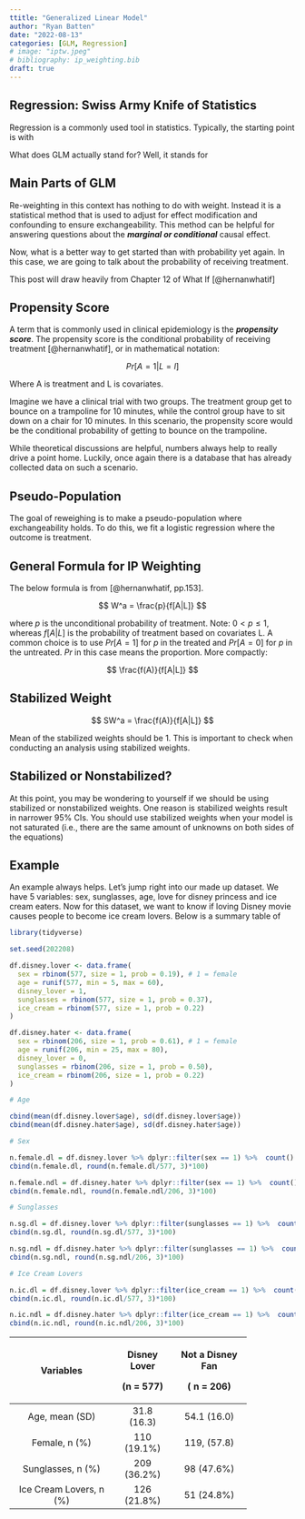 ```yaml
---
ttitle: "Generalized Linear Model"
author: "Ryan Batten"
date: "2022-08-13"
categories: [GLM, Regression]
# image: "iptw.jpeg"
# bibliography: ip_weighting.bib
draft: true
---
```


## Regression: Swiss Army Knife of Statistics

Regression is a commonly used tool in statistics. Typically, the starting point is with

What does GLM actually stand for? Well, it stands for

## Main Parts of GLM

Re-weighting in this context has nothing to do with weight. Instead it is a statistical method that is used to adjust for effect modification and confounding to ensure exchangeability. This method can be helpful for answering questions about the ***marginal or conditional*** causal effect.

Now, what is a better way to get started than with probability yet again. In this case, we are going to talk about the probability of receiving treatment.

::: callout-note
This post will draw heavily from Chapter 12 of What If [@hernanwhatif]
:::

## Propensity Score

A term that is commonly used in clinical epidemiology is the ***propensity score***. The propensity score is the conditional probability of receiving treatment [@hernanwhatif], or in mathematical notation:

$$
Pr[A = 1| L = l]
$$

Where A is treatment and L is covariates.

Imagine we have a clinical trial with two groups. The treatment group get to bounce on a trampoline for 10 minutes, while the control group have to sit down on a chair for 10 minutes. In this scenario, the propensity score would be the conditional probability of getting to bounce on the trampoline.

While theoretical discussions are helpful, numbers always help to really drive a point home. Luckily, once again there is a database that has already collected data on such a scenario.

## Pseudo-Population

The goal of reweighing is to make a pseudo-population where exchangeability holds. To do this, we fit a logistic regression where the outcome is treatment.

## General Formula for IP Weighting

The below formula is from [@hernanwhatif, pp.153].

$$
W^a = \frac{p}{f[A|L]}
$$

where $p$ is the unconditional probability of treatment. Note: $0< p \leq 1$, whereas $f[A|L]$ is the probability of treatment based on covariates L. A common choice is to use $Pr[A = 1]$ for $p$ in the treated and $Pr[A=0]$ for $p$ in the untreated. $Pr$ in this case means the proportion. More compactly:

$$
\frac{f(A)}{f[A|L]}
$$

## Stabilized Weight

$$
SW^a = \frac{f(A)}{f[A|L]}
$$

Mean of the stabilized weights should be 1. This is important to check when conducting an analysis using stabilized weights.

## Stabilized or Nonstabilized?

At this point, you may be wondering to yourself if we should be using stabilized or nonstabilized weights. One reason is stabilized weights result in narrower 95% CIs. You should use stabilized weights when your model is not saturated (i.e., there are the same amount of unknowns on both sides of the equations)

## Example

An example always helps. Let's jump right into our made up dataset. We have 5 variables: sex, sunglasses, age, love for disney princess and ice cream eaters. Now for this dataset, we want to know if loving Disney movie causes people to become ice cream lovers. Below is a summary table of

```r

library(tidyverse)

set.seed(202208)

df.disney.lover <- data.frame(
  sex = rbinom(577, size = 1, prob = 0.19), # 1 = female
  age = runif(577, min = 5, max = 60),
  disney_lover = 1,
  sunglasses = rbinom(577, size = 1, prob = 0.37),
  ice_cream = rbinom(577, size = 1, prob = 0.22)
)

df.disney.hater <- data.frame(
  sex = rbinom(206, size = 1, prob = 0.61), # 1 = female
  age = runif(206, min = 25, max = 80),
  disney_lover = 0,
  sunglasses = rbinom(206, size = 1, prob = 0.50),
  ice_cream = rbinom(206, size = 1, prob = 0.22)
)

# Age

cbind(mean(df.disney.lover$age), sd(df.disney.lover$age))
cbind(mean(df.disney.hater$age), sd(df.disney.hater$age))

# Sex

n.female.dl = df.disney.lover %>% dplyr::filter(sex == 1) %>%  count()
cbind(n.female.dl, round(n.female.dl/577, 3)*100)

n.female.ndl = df.disney.hater %>% dplyr::filter(sex == 1) %>%  count()
cbind(n.female.ndl, round(n.female.ndl/206, 3)*100)

# Sunglasses

n.sg.dl = df.disney.lover %>% dplyr::filter(sunglasses == 1) %>%  count()
cbind(n.sg.dl, round(n.sg.dl/577, 3)*100)

n.sg.ndl = df.disney.hater %>% dplyr::filter(sunglasses == 1) %>%  count()
cbind(n.sg.ndl, round(n.sg.ndl/206, 3)*100)

# Ice Cream Lovers

n.ic.dl = df.disney.lover %>% dplyr::filter(ice_cream == 1) %>%  count()
cbind(n.ic.dl, round(n.ic.dl/577, 3)*100)

n.ic.ndl = df.disney.hater %>% dplyr::filter(ice_cream == 1) %>%  count()
cbind(n.ic.ndl, round(n.ic.ndl/206, 3)*100)

```

+-------------------------+--------------+------------------+
| Variables               | Disney Lover | Not a Disney Fan |
|                         |              |                  |
|                         | (n = 577)    | ( n = 206)       |
+:=======================:+:============:+:================:+
| Age, mean (SD)          | 31.8 (16.3)  | 54.1 (16.0)      |
+-------------------------+--------------+------------------+
| Female, n (%)           | 110 (19.1%)  | 119, (57.8)      |
+-------------------------+--------------+------------------+
| Sunglasses, n (%)       | 209 (36.2%)  | 98 (47.6%)       |
+-------------------------+--------------+------------------+
| Ice Cream Lovers, n (%) | 126 (21.8%)  | 51 (24.8%)       |
+-------------------------+--------------+------------------+
